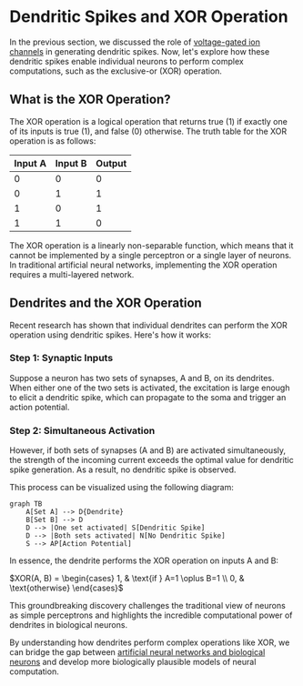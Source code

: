 
# Dendritic Spikes and XOR Operation

In the previous section, we discussed the role of [voltage-gated ion channels](/the-role-of-dendrites-in-neural-computations/voltage-gated-ion-channels) in generating dendritic spikes. Now, let's explore how these dendritic spikes enable individual neurons to perform complex computations, such as the exclusive-or (XOR) operation.

## What is the XOR Operation?

The XOR operation is a logical operation that returns true (1) if exactly one of its inputs is true (1), and false (0) otherwise. The truth table for the XOR operation is as follows:

| Input A | Input B | Output |
|---------|---------|--------|
| 0       | 0       | 0      |
| 0       | 1       | 1      |
| 1       | 0       | 1      |
| 1       | 1       | 0      |

<Callout type="info">
The XOR operation is a linearly non-separable function, which means that it cannot be implemented by a single perceptron or a single layer of neurons. In traditional artificial neural networks, implementing the XOR operation requires a multi-layered network.
</Callout>

## Dendrites and the XOR Operation

Recent research has shown that individual dendrites can perform the XOR operation using dendritic spikes. Here's how it works:

<Steps>

### Step 1: Synaptic Inputs

Suppose a neuron has two sets of synapses, A and B, on its dendrites. When either one of the two sets is activated, the excitation is large enough to elicit a dendritic spike, which can propagate to the soma and trigger an action potential.

### Step 2: Simultaneous Activation

However, if both sets of synapses (A and B) are activated simultaneously, the strength of the incoming current exceeds the optimal value for dendritic spike generation. As a result, no dendritic spike is observed.

</Steps>

This process can be visualized using the following diagram:

```mermaid
graph TB
    A[Set A] --> D{Dendrite}
    B[Set B] --> D
    D --> |One set activated| S[Dendritic Spike]
    D --> |Both sets activated| N[No Dendritic Spike]
    S --> AP[Action Potential]
```

In essence, the dendrite performs the XOR operation on inputs A and B:

$XOR(A, B) = \begin{cases}
1, & \text{if } A=1 \oplus B=1 \\
0, & \text{otherwise}
\end{cases}$

<Callout type="success">
This groundbreaking discovery challenges the traditional view of neurons as simple perceptrons and highlights the incredible computational power of dendrites in biological neurons.
</Callout>

By understanding how dendrites perform complex operations like XOR, we can bridge the gap between [artificial neural networks and biological neurons](/artificial-neural-networks-and-biological-neurons) and develop more biologically plausible models of neural computation.